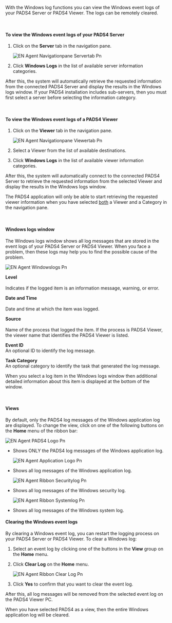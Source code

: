 With the Windows log functions you can view the Windows event logs of your PADS4 Server or PADS4 Viewer. The logs can be remotely cleared.

 

#### **To view the Windows event logs of your PADS4 Server**

1. Click on the **Server** tab in the navigation pane.

   ![EN Agent Navigationpane Servertab Pn](/images/digital-signage/windows-applications/agent/remote-management-and-monitoring/EN-Agent-Navigationpane-Servertab.png)
2. Click **Windows Logs** in the list of available server information categories.

After this, the system will automatically retrieve the requested information from the connected PADS4 Server and display the results in the Windows logs window. If your PADS4 installation includes sub-servers, then you must first select a server before selecting the information category.

 

#### **To view the Windows event logs of a PADS4 Viewer**

1. Click on the **Viewer** tab in the navigation pane.

   ![EN Agent Navigationpane Viewertab Pn](/images/digital-signage/windows-applications/agent/remote-management-and-monitoring/EN-Agent-Navigationpane-Viewertab.png)
2. Select a Viewer from the list of available destinations.
3. Click **Windows Logs** in the list of available viewer information categories.

After this, the system will automatically connect to the connected PADS4 Server to retrieve the requested information from the selected Viewer and display the results in the Windows logs window.

<Warning>
  The PADS4 application will only be able to start retrieving the requested viewer information when you have selected <u>both</u> a Viewer and a Category in the navigation pane.
</Warning>

 

#### **Windows logs window**

The Windows logs window shows all log messages that are stored in the event logs of your PADS4 Server or PADS4 Viewer. When you face a problem, then these logs may help you to find the possible cause of the problem.

![EN Agent Windowslogs Pn](/images/digital-signage/windows-applications/agent/remote-management-and-monitoring/EN-Agent-Windowslogs.png)

**Level**\
\
Indicates if the logged item is an information message, warning, or error.

**Date and Time**\
\
Date and time at which the item was logged.

**Source**\
\
Name of the process that logged the item. If the process is PADS4 Viewer, the viewer name that identifies the PADS4 Viewer is listed.

**Event ID**\
An optional ID to identify the log message.

**Task Category**\
An optional category to identify the task that generated the log message.

When you select a log item in the Windows logs window then additional detailed information about this item is displayed at the bottom of the window.

 

#### **Views**

By default, only the PADS4 log messages of the Windows application log are displayed. To change the view, click on one of the following buttons on the **Home** menu of the ribbon bar:

![EN Agent PADS4 Logo Pn](/images/digital-signage/windows-applications/agent/remote-management-and-monitoring/EN-Agent-PADS4-logo.png)

- Shows ONLY the PADS4 log messages of the Windows application log.

  ![EN Agent Application Logo Pn](/images/digital-signage/windows-applications/agent/remote-management-and-monitoring/EN-Agent-Application-logo.png)
- Shows all log messages of the Windows application log.

  ![EN Agent Ribbon Securitylog Pn](/images/digital-signage/windows-applications/agent/remote-management-and-monitoring/EN-Agent-Ribbon-Securitylog.png)
- Shows all log messages of the Windows security log.

  ![EN Agent Ribbon Systemlog Pn](/images/digital-signage/windows-applications/agent/remote-management-and-monitoring/EN-Agent-Ribbon-Systemlog.png)
- Shows all log messages of the Windows system log.

#### **Clearing the Windows event logs**

By clearing a Windows event log, you can restart the logging process on your PADS4 Server or PADS4 Viewer. To clear a Windows log:

1. Select an event log by clicking one of the buttons in the **View** group on the **Home** menu.
2. Click **Clear Log** on the **Home** menu.

   ![EN Agent Ribbon Clear Log Pn](/images/digital-signage/windows-applications/agent/remote-management-and-monitoring/EN-Agent-Ribbon-ClearLog.png)
3. Click **Yes** to confirm that you want to clear the event log.

After this, all log messages will be removed from the selected event log on the PADS4 Viewer PC.

<Tip>
  When you have selected PADS4 as a view, then the entire Windows application log will be cleared.
</Tip>